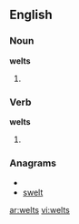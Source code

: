 ==English==
===Noun===
'''welts'''
# {{plural of|[[welt]]}}

===Verb===
'''welts'''

# {{third-person singular of|[[welt]]}}

===Anagrams===
* {{alphagram|elstw}}
* [[swelt#English|swelt]]

[[ar:welts]]
[[vi:welts]]